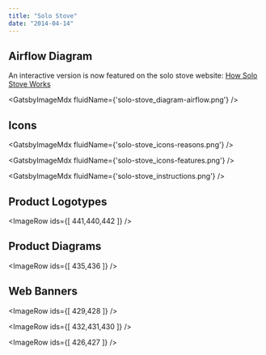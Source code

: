```yaml
---
title: "Solo Stove"
date: "2014-04-14"
---
```



## Airflow Diagram

An interactive version is now featured on the solo stove website: [How Solo Stove Works](https://www.solostove.com/#home-how-it-works)

<GatsbyImageMdx fluidName={'solo-stove_diagram-airflow.png'} />

## Icons

<GatsbyImageMdx fluidName={'solo-stove_icons-reasons.png'} />

<GatsbyImageMdx fluidName={'solo-stove_icons-features.png'} />

<GatsbyImageMdx fluidName={'solo-stove_instructions.png'} />

## Product Logotypes

<ImageRow ids={[ 441,440,442 ]} />

## Product Diagrams

<ImageRow ids={[ 435,436 ]} />

## Web Banners

<ImageRow ids={[ 429,428 ]} />

<ImageRow ids={[ 432,431,430 ]} />

<ImageRow ids={[ 426,427 ]} />

